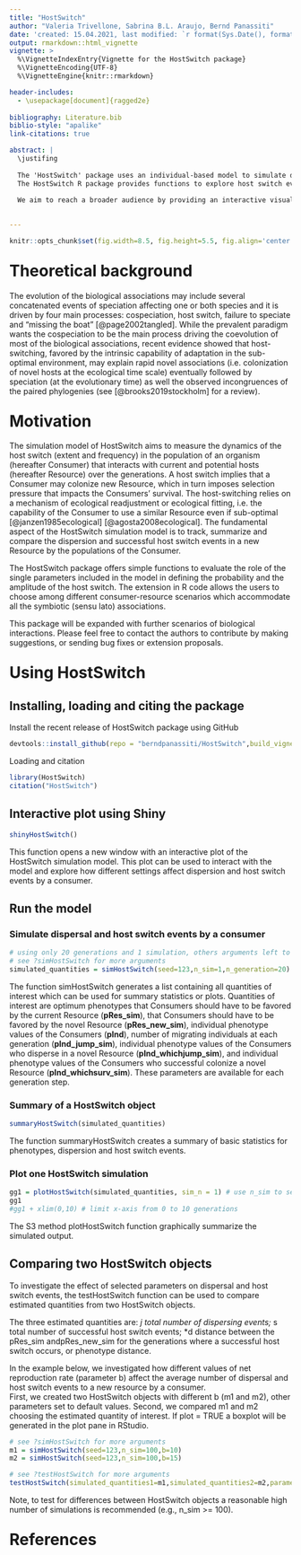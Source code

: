 ---
title: "HostSwitch"
author: "Valeria Trivellone, Sabrina B.L. Araujo, Bernd Panassiti"
date: 'created: 15.04.2021, last modified: `r format(Sys.Date(), format="%d.%m.%Y")`'
output: rmarkdown::html_vignette
vignette: >
  %\VignetteIndexEntry{Vignette for the HostSwitch package}
  %\VignetteEncoding{UTF-8}
  %\VignetteEngine{knitr::rmarkdown}

header-includes:
  - \usepackage[document]{ragged2e}
  
bibliography: Literature.bib
biblio-style: "apalike"
link-citations: true

abstract: |
  \justifing
  
  The 'HostSwitch' package uses an individual-based model to simulate dispersion and host switch events by a consumer. As a consequence to the adaptation to a new resource, the consumer may expand its host range. 
  The HostSwitch R package provides functions to explore host switch events on a novel resource over the time. Based on the Individual-Based Model (IBM) published in Araujo et al. [-@Araujo_2015], the main function of this R package simulates the colonization dynamics of consumers over resources that are randomly offered. The HostSwitch package was implemented by including all functionalities in the original IBM model as well as numerous additions, such as comparison and evaluation of simulations with several customized parameter options and an in-depth description of the parameters in an ecological context.
  
  We aim to reach a broader audience by providing an interactive visualization of the model and linking the theoretical model to real world scenarios. The dataset ("data$parli") provided with  the present package provide a useful series of example with some parameters retrived from the literature.\n\n\n
  

---

<style type="text/css">
h1  {
  margin-top: 1em;
}
h1.title {
  font-size: 38px;
  color: DarkBlue;
  text-align: center;
}

h4.author { /* Header 4 - and the author and data headers use this too  */
    font-size: 18px;
  font-family: "Times New Roman", Times, serif;
  color: Black;
  text-align: center;
}
h4.date { /* Header 4 - and the author and data headers use this too  */
  font-size: 18px;
  font-family: "Times New Roman", Times, serif;
  color: Black;
  text-align: center;
}
</style>




```{r global_options, include=FALSE}
knitr::opts_chunk$set(fig.width=8.5, fig.height=5.5, fig.align='center', warning=FALSE, message=FALSE, cache = T)
```


# Theoretical background

The evolution of the biological associations may include several concatenated events of speciation affecting one or both species and it is driven by four main processes: cospeciation, host switch, failure to speciate and "missing the boat" [@page2002tangled]. While the prevalent paradigm wants the cospeciation to be the main process driving the coevolution of most of the biological associations, recent evidence showed that host-switching, favored by the intrinsic capability of adaptation in the sub-optimal environment, may explain rapid novel associations (i.e. colonization of novel hosts at the ecological time scale) eventually followed by speciation (at the evolutionary time) as well the observed incongruences of the paired phylogenies (see [@brooks2019stockholm] for a review).


# Motivation 

The simulation model of HostSwitch aims to measure the dynamics of the host switch (extent and frequency) in the population of an organism (hereafter Consumer) that interacts with current and potential hosts (hereafter Resource) over the generations. A host switch implies that a Consumer may colonize new Resource, which in turn imposes selection pressure that impacts the Consumers' survival. The host-switching relies on a mechanism of ecological readjustment or ecological fitting, i.e. the capability of the Consumer to use a similar Resource even if sub-optimal [@janzen1985ecological] [@agosta2008ecological]. The fundamental aspect of the HostSwitch simulation model is to track, summarize and compare the dispersion and successful host switch events in a new Resource by the populations of the Consumer.

The HostSwitch package offers simple functions to evaluate the role of the single parameters included in the model in defining the probability and the amplitude of the host switch. The extension in R code allows the users to choose among different consumer-resource scenarios which accommodate all the symbiotic (sensu lato) associations.

This package will be expanded with further scenarios of biological interactions. Please feel free to contact the authors to contribute by making suggestions, or sending bug fixes or extension proposals. 



# Using HostSwitch

## Installing, loading and citing the package

Install the recent release of HostSwitch package using GitHub

```{r, eval=FALSE}
devtools::install_github(repo = "berndpanassiti/HostSwitch",build_vignettes = TRUE)
```

Loading and citation

```{r}
library(HostSwitch)
citation("HostSwitch")
```


## Interactive plot using Shiny
```{r, eval=F}
shinyHostSwitch()
```

This function opens a new window with an interactive plot of the HostSwitch simulation model. This plot can be used to interact with the model and explore how different settings affect dispersion and host switch events by a consumer.

## Run the model
### Simulate dispersal and host switch events by a consumer
```{r}
# using only 20 generations and 1 simulation, others arguments left to default values
# see ?simHostSwitch for more arguments
simulated_quantities = simHostSwitch(seed=123,n_sim=1,n_generation=20) 
```

The function simHostSwitch generates a list containing all quantities of interest which can be used for summary statistics or plots. Quantities of interest are optimum phenotypes that Consumers should have to be favored by the current Resource (**pRes_sim**), that Consumers should have to be favored by the novel Resource (**pRes_new_sim**), individual phenotype values of the Consumers (**pInd**), number of migrating individuals at each generation (**pInd_jump_sim**), individual phenotype values of the Consumers who disperse in a novel Resource (**pInd_whichjump_sim**), and individual phenotype values of the Consumers who successful colonize a novel Resource (**pInd_whichsurv_sim**). These parameters are available for each generation step.


### Summary of a HostSwitch object
```{r}
summaryHostSwitch(simulated_quantities) 
```

The function summaryHostSwitch creates a summary of basic statistics for phenotypes, dispersion and host switch events. 

### Plot one HostSwitch simulation
```{r}
gg1 = plotHostSwitch(simulated_quantities, sim_n = 1) # use n_sim to select a specific simulation
gg1
#gg1 + xlim(0,10) # limit x-axis from 0 to 10 generations
```
The S3 method plotHostSwitch function graphically summarize the simulated output.

## Comparing two HostSwitch objects

To investigate the effect of selected parameters on dispersal and host switch events, the testHostSwitch function can be used to compare estimated quantities from two HostSwitch objects.

The three estimated quantities are: 
*j total number of dispersing events;
*s total number of successful host switch events;
*d distance between the pRes_sim andpRes_new_sim for the generations where a successful host switch occurs, or phenotype distance.

In the example below, we investigated how different values of net reproduction rate (parameter b) affect the average number of dispersal and host switch events to a new resource by a consumer.  
First, we created two HostSwitch objects with different b (m1 and m2), other parameters set to default values. Second, we compared m1 and m2 choosing the estimated quantity of interest. If plot = TRUE a boxplot will be generated in the plot pane in RStudio.
```{r}
# see ?simHostSwitch for more arguments
m1 = simHostSwitch(seed=123,n_sim=100,b=10) 
m2 = simHostSwitch(seed=123,n_sim=100,b=15) 

# see ?testHostSwitch for more arguments
testHostSwitch(simulated_quantities1=m1,simulated_quantities2=m2,parameter="j",test="t",plot=FALSE)
```
Note, to test for differences between HostSwitch objects a reasonable high number of simulations is recommended (e.g., n_sim >= 100).

# References
